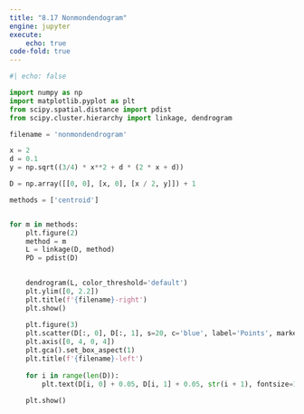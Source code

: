 ```yaml
---
title: "8.17 Nonmondendogram"
engine: jupyter
execute: 
    echo: true
code-fold: true
---
```


```python

#| echo: false

import numpy as np
import matplotlib.pyplot as plt
from scipy.spatial.distance import pdist
from scipy.cluster.hierarchy import linkage, dendrogram

filename = 'nonmondendrogram'

x = 2
d = 0.1
y = np.sqrt((3/4) * x**2 + d * (2 * x + d))

D = np.array([[0, 0], [x, 0], [x / 2, y]]) + 1  

methods = ['centroid']


for m in methods:
    plt.figure(2) 
    method = m
    L = linkage(D, method)  
    PD = pdist(D)  
    

    dendrogram(L, color_threshold='default')
    plt.ylim([0, 2.2])
    plt.title(f'{filename}-right')
    plt.show()
    
    plt.figure(3)
    plt.scatter(D[:, 0], D[:, 1], s=20, c='blue', label='Points', marker='o')
    plt.axis([0, 4, 0, 4])
    plt.gca().set_box_aspect(1) 
    plt.title(f'{filename}-left')
    
    for i in range(len(D)):
        plt.text(D[i, 0] + 0.05, D[i, 1] + 0.05, str(i + 1), fontsize=12)
    
    plt.show()


```